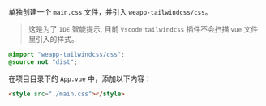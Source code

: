 单独创建一个 `main.css` 文件，并引入 `weapp-tailwindcss/css`。

> 这是为了 `IDE` 智能提示, 目前 `Vscode` `tailwindcss` 插件不会扫描 `vue` 文件里引入的样式。

```css title="main.css"
@import "weapp-tailwindcss/css";
@source not "dist";
```

在项目目录下的 `App.vue` 中，添加以下内容：

```html title="App.vue"
<style src="./main.css"></style>
```

